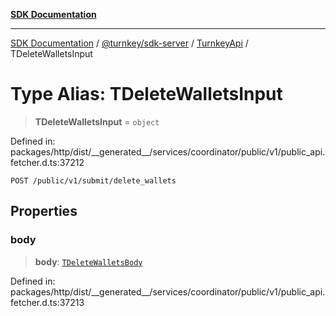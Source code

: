 [**SDK Documentation**](../../../../../README.mdx)

***

[SDK Documentation](../../../../../packages.mdx) / [@turnkey/sdk-server](../../../README.mdx) / [TurnkeyApi](../README.mdx) / TDeleteWalletsInput

# Type Alias: TDeleteWalletsInput

> **TDeleteWalletsInput** = `object`

Defined in: packages/http/dist/\_\_generated\_\_/services/coordinator/public/v1/public\_api.fetcher.d.ts:37212

`POST /public/v1/submit/delete_wallets`

## Properties

### body

> **body**: [`TDeleteWalletsBody`](TDeleteWalletsBody.mdx)

Defined in: packages/http/dist/\_\_generated\_\_/services/coordinator/public/v1/public\_api.fetcher.d.ts:37213
